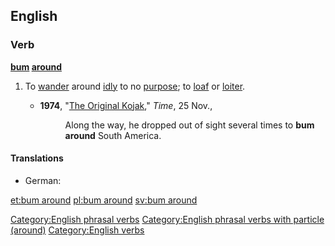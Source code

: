 ==English==

===Verb===
'''[[bum]] [[around]]'''

# {{context|transitive|and|intransitive|idiomatic|lang=en}} To [[wander]] around [[idle|idly]] to no [[purpose]]; to [[loaf]] or [[loiter]].
#* '''1974''', "[http://www.time.com/time/magazine/article/0,9171,943085,00.html The Original Kojak]," ''Time'', 25 Nov.,
#*: Along the way, he dropped out of sight several times to '''bum around''' South America.

====Translations====
{{trans-top|loiter}}
* German: {{t|de|rumgammeln}}
{{trans-mid}}
{{trans-bottom}}

[[Category:English phrasal verbs]]
[[Category:English phrasal verbs with particle (around)]]
[[Category:English verbs]]

[[et:bum around]]
[[pl:bum around]]
[[sv:bum around]]